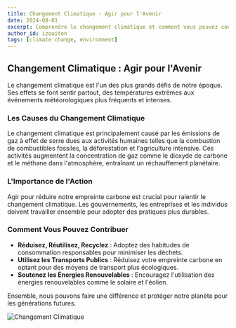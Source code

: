 ```yaml
---
title: Changement Climatique - Agir pour l'Avenir
date: 2024-08-01
excerpt: Comprendre le changement climatique et comment vous pouvez contribuer à la solution.
author_id: izouiten
tags: [climate change, environment]
---
```


## Changement Climatique : Agir pour l'Avenir

Le changement climatique est l'un des plus grands défis de notre époque. Ses effets se font sentir partout, des températures extrêmes aux événements météorologiques plus fréquents et intenses. 

### Les Causes du Changement Climatique

Le changement climatique est principalement causé par les émissions de gaz à effet de serre dues aux activités humaines telles que la combustion de combustibles fossiles, la déforestation et l'agriculture intensive. Ces activités augmentent la concentration de gaz comme le dioxyde de carbone et le méthane dans l'atmosphère, entraînant un réchauffement planétaire.

### L'Importance de l'Action

Agir pour réduire notre empreinte carbone est crucial pour ralentir le changement climatique. Les gouvernements, les entreprises et les individus doivent travailler ensemble pour adopter des pratiques plus durables.

### Comment Vous Pouvez Contribuer

- **Réduisez, Réutilisez, Recyclez** : Adoptez des habitudes de consommation responsables pour minimiser les déchets.
- **Utilisez les Transports Publics** : Réduisez votre empreinte carbone en optant pour des moyens de transport plus écologiques.
- **Soutenez les Énergies Renouvelables** : Encouragez l'utilisation des énergies renouvelables comme le solaire et l'éolien.

Ensemble, nous pouvons faire une différence et protéger notre planète pour les générations futures.

![Changement Climatique](https://source.unsplash.com/1600x900/?climate-change)

